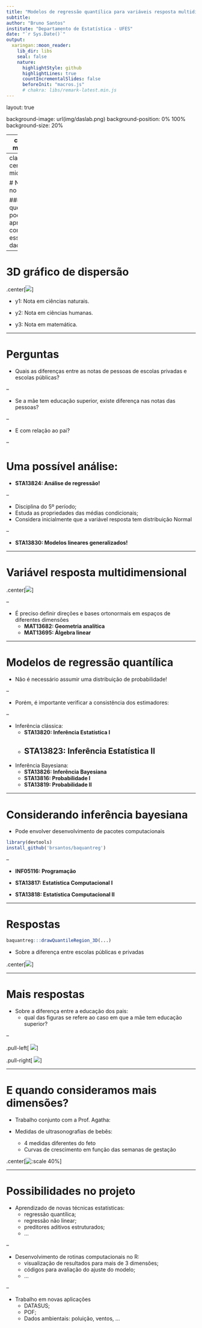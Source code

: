 ```yaml
---
title: "Modelos de regressão quantílica para variáveis resposta multidimensionais"
subtitle: 
author: "Bruno Santos"
institute: "Departamento de Estatística - UFES"
date: "`r Sys.Date()`"
output: 
  xaringan::moon_reader:
    lib_dir: libs
    seal: false
    nature:
      highlightStyle: github
      highlightLines: true
      countIncrementalSlides: false
      beforeInit: "macros.js"
      # chakra: libs/remark-latest.min.js
---
```


layout: true 

background-image: url(img/daslab.png)
background-position: 0% 100%
background-size: 20%

---
class: middle

# Modelos de regressão quantílica para variáveis resposta multidimensionais

*****

### Bruno Santos

<!-- ### Departamento de Estatística -->

---
class: center, middle

# Notas no ENEM


### O que podemos aprender com esses dados?

---

# 3D gráfico de dispersão

.center[![](img/data.gif)]

- y1: Nota em ciências naturais.

- y2: Nota em ciências humanas.

- y3: Nota em matemática.
 

---

# Perguntas

- Quais as diferenças entre as notas de pessoas de escolas privadas e escolas públicas?

--

- Se a mãe tem educação superior, existe diferença nas notas das pessoas?

--

- E com relação ao pai? 

--

# Uma possível análise:

- **STA13824: Análise de regressão!**

--

  - Disciplina do 5º período;
  - Estuda as propriedades das médias condicionais;
  - Considera inicialmente que a variável resposta tem distribuição Normal
  
--

- **STA13830: Modelos lineares generalizados!**


---

# Variável resposta multidimensional

.center[![](img/directions_1.gif)]

--

- É preciso definir direções e bases ortonormais em espaços de diferentes dimensões
  - **MAT13682: Geometria analítica**
  - **MAT13695: Álgebra linear**

---

# Modelos de regressão quantílica

- Não é necessário assumir uma distribuição de probabilidade!

--

- Porém, é importante verificar a consistência dos estimadores:

--

  - Inferência clássica:
      - **STA13820: Inferência Estatística I**
      - **STA13823: Inferência Estatística II**
--
  
  - Inferência Bayesiana:
      - **STA13826: Inferência Bayesiana**
      - **STA13816: Probabilidade I**
      - **STA13819: Probabilidade II**
    
    
---

# Considerando inferência bayesiana

- Pode envolver desenvolvimento de pacotes computacionais

```r
library(devtools)
install_github('brsantos/baquantreg')
```

--

- **INF05116:	Programação**

- **STA13817: Estatística Computacional I**

- **STA13818: Estatística Computacional II**


---

# Respostas

```r
baquantreg:::drawQuantileRegion_3D(...)
```


- Sobre a diferença entre escolas públicas e privadas

.center[![](img/new_school_tau_3.gif)]

---

# Mais respostas

- Sobre a diferença entre a educação dos pais:
  - qual das figuras se refere ao caso em que a mãe tem educação superior?
  
--
  
.pull-left[
![](img/new_mother_tau_3.gif)
]

.pull-right[
![](img/new_father_tau_3.gif)
]

---

# E quando consideramos mais dimensões?

- Trabalho conjunto com a Prof. Agatha:

- Medidas de ultrasonografias de bebês:

  - 4 medidas diferentes do feto
  - Curvas de crescimento em função das semanas de gestação
  
.center[![:scale 40%](img/plot_IWSM.png)]


---

# Possibilidades no projeto

- Aprendizado de novas técnicas estatísticas:
  - regressão quantílica;
  - regressão não linear;
  - preditores aditivos estruturados;
  - ...

--

- Desenvolvimento de rotinas computacionais no R:
  - visualização de resultados para mais de 3 dimensões;
  - códigos para avaliação do ajuste do modelo;
  - ...
  
--

- Trabalho em novas aplicações
  - DATASUS;
  - POF;
  - Dados ambientais: poluição, ventos, ...